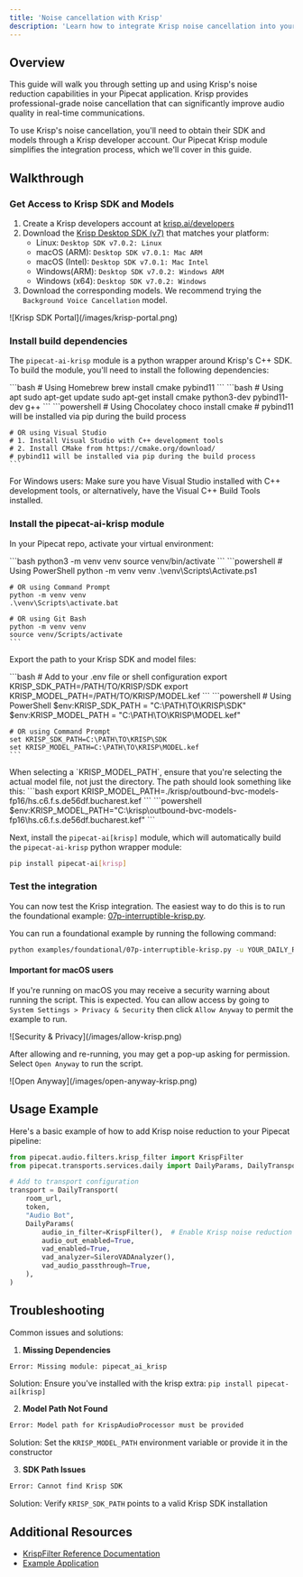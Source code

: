 ```yaml
---
title: 'Noise cancellation with Krisp'
description: 'Learn how to integrate Krisp noise cancellation into your Pipecat application'
---
```


## Overview

This guide will walk you through setting up and using Krisp's noise reduction capabilities in your Pipecat application. Krisp provides professional-grade noise cancellation that can significantly improve audio quality in real-time communications.

To use Krisp's noise cancellation, you'll need to obtain their SDK and models through a Krisp developer account. Our Pipecat Krisp module simplifies the integration process, which we'll cover in this guide.

## Walkthrough

### Get Access to Krisp SDK and Models

1. Create a Krisp developers account at [krisp.ai/developers](https://krisp.ai/developers)
2. Download the [Krisp Desktop SDK (v7)](https://sdk.krisp.ai/sdk/desktop) that matches your platform:
   - Linux: `Desktop SDK v7.0.2: Linux`
   - macOS (ARM): `Desktop SDK v7.0.1: Mac ARM`
   - macOS (Intel): `Desktop SDK v7.0.1: Mac Intel`
   - Windows(ARM): `Desktop SDK v7.0.2: Windows ARM`
   - Windows (x64): `Desktop SDK v7.0.2: Windows`
3. Download the corresponding models. We recommend trying the `Background Voice Cancellation` model.

<Frame>![Krisp SDK Portal](/images/krisp-portal.png)</Frame>

### Install build dependencies

The `pipecat-ai-krisp` module is a python wrapper around Krisp's C++ SDK. To build the module, you'll need to install the following dependencies:

<Tabs>
  <Tab title="macOS">
    ```bash
    # Using Homebrew
    brew install cmake pybind11
    ```
  </Tab>
  <Tab title="Ubuntu/Debian">
    ```bash
    # Using apt
    sudo apt-get update
    sudo apt-get install cmake python3-dev pybind11-dev g++
    ```
  </Tab>
  <Tab title="Windows">
    ```powershell
    # Using Chocolatey
    choco install cmake
    # pybind11 will be installed via pip during the build process

    # OR using Visual Studio
    # 1. Install Visual Studio with C++ development tools
    # 2. Install CMake from https://cmake.org/download/
    # pybind11 will be installed via pip during the build process
    ```

  </Tab>
</Tabs>

<Note>
  For Windows users: Make sure you have Visual Studio installed with C++
  development tools, or alternatively, have the Visual C++ Build Tools
  installed.
</Note>

### Install the pipecat-ai-krisp module

In your Pipecat repo, activate your virtual environment:

<Tabs>
  <Tab title="macOS/Linux">
    ```bash
    python3 -m venv venv
    source venv/bin/activate
    ```
  </Tab>
  <Tab title="Windows">
    ```powershell
    # Using PowerShell
    python -m venv venv
    .\venv\Scripts\Activate.ps1

    # OR using Command Prompt
    python -m venv venv
    .\venv\Scripts\activate.bat

    # OR using Git Bash
    python -m venv venv
    source venv/Scripts/activate
    ```

  </Tab>
</Tabs>

Export the path to your Krisp SDK and model files:

<Tabs>
  <Tab title="macOS/Linux">
    ```bash
    # Add to your .env file or shell configuration
    export KRISP_SDK_PATH=/PATH/TO/KRISP/SDK
    export KRISP_MODEL_PATH=/PATH/TO/KRISP/MODEL.kef
    ```
  </Tab>
  <Tab title="Windows">
    ```powershell
    # Using PowerShell
    $env:KRISP_SDK_PATH = "C:\PATH\TO\KRISP\SDK"
    $env:KRISP_MODEL_PATH = "C:\PATH\TO\KRISP\MODEL.kef"

    # OR using Command Prompt
    set KRISP_SDK_PATH=C:\PATH\TO\KRISP\SDK
    set KRISP_MODEL_PATH=C:\PATH\TO\KRISP\MODEL.kef
    ```

  </Tab>
</Tabs>

<Tip>
  When selecting a `KRISP_MODEL_PATH`, ensure that you're selecting the actual
  model file, not just the directory. The path should look something like this:
  <Tabs>
    <Tab title="macOS/Linux">
      ```bash export
      KRISP_MODEL_PATH=./krisp/outbound-bvc-models-fp16/hs.c6.f.s.de56df.bucharest.kef
      ```
    </Tab>
    <Tab title="Windows">
      ```powershell
      $env:KRISP_MODEL_PATH="C:\krisp\outbound-bvc-models-fp16\hs.c6.f.s.de56df.bucharest.kef"
      ```
    </Tab>
  </Tabs>
</Tip>

Next, install the `pipecat-ai[krisp]` module, which will automatically build the `pipecat-ai-krisp` python wrapper module:

```bash
pip install pipecat-ai[krisp]
```

### Test the integration

You can now test the Krisp integration. The easiest way to do this is to run the foundational example: [07p-interruptible-krisp.py](https://github.com/pipecat-ai/pipecat/blob/main/examples/foundational/07p-interruptible-krisp.py).

<Tip>
You can run a foundational example by running the following command:

```bash
python examples/foundational/07p-interruptible-krisp.py -u YOUR_DAILY_ROOM_URL
```

</Tip>

#### Important for macOS users

If you're running on macOS you may receive a security warning about running the script. This is expected. You can allow access by going to `System Settings > Privacy & Security` then click `Allow Anyway` to permit the example to run.

<Frame>![Security & Privacy](/images/allow-krisp.png)</Frame>

After allowing and re-running, you may get a pop-up asking for permission. Select `Open Anyway` to run the script.

<Frame>![Open Anyway](/images/open-anyway-krisp.png)</Frame>

## Usage Example

Here's a basic example of how to add Krisp noise reduction to your Pipecat pipeline:

```python
from pipecat.audio.filters.krisp_filter import KrispFilter
from pipecat.transports.services.daily import DailyParams, DailyTransport

# Add to transport configuration
transport = DailyTransport(
    room_url,
    token,
    "Audio Bot",
    DailyParams(
        audio_in_filter=KrispFilter(),  # Enable Krisp noise reduction
        audio_out_enabled=True,
        vad_enabled=True,
        vad_analyzer=SileroVADAnalyzer(),
        vad_audio_passthrough=True,
    ),
)
```

## Troubleshooting

Common issues and solutions:

1. **Missing Dependencies**

```bash
Error: Missing module: pipecat_ai_krisp
```

Solution: Ensure you've installed with the krisp extra: `pip install pipecat-ai[krisp]`

2. **Model Path Not Found**

```bash
Error: Model path for KrispAudioProcessor must be provided
```

Solution: Set the `KRISP_MODEL_PATH` environment variable or provide it in the constructor

3. **SDK Path Issues**

```bash
Error: Cannot find Krisp SDK
```

Solution: Verify `KRISP_SDK_PATH` points to a valid Krisp SDK installation

## Additional Resources

- [KrispFilter Reference Documentation](/api-reference/utilities/audio/krisp-filter)
- [Example Application](https://github.com/pipecat-ai/pipecat/blob/main/examples/foundational/07p-interruptible-krisp.py)
